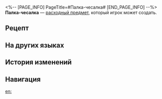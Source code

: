 <%-- [PAGE_INFO]
PageTitle=#Палка-чесалка#
[END_PAGE_INFO] --%>
{{Расходный предмет Инфобокс
|id          = 401016
|Изображения = Предмет Палка-чесалка.png
|Тип         = Расходные предметы силы атаки
|Редкость    = 2
|Эффект      = Повышает силу атаки всех союзников на 190 ед. в следующем бою.
|Описание    = Предмет, изъятый у оставшихся сторонников Санктус Медикус, неизвестно какой модификации он подвергался. Если приложить его к труднодоступным местам на спине, ветки будут чесать сами по себе, с умеренной силой и распознаванием точек акупунктуры.
|Рецепт      = {{cx|Отсутствует источник}}
|Источник1   = [[Универсальная машина для синтеза]]
|Источник2   = 
|Источник3   = 
}}
{{Описание|''«Это знакомое чувство напоминает мне о прошлом, когда у меня чесалась спина, а мой младший брат помогал мне почесать её. К сожалению, позже он присоединился к Ученикам Санктус Медикус...»''}}
'''Палка-чесалка''' — [[расходный предмет]], который игрок может создать.

==Рецепт==
{{Рецепт
|Тип                                  = Синтез
|Группа                               = Расходные предметы
|Чудесный колосок размером с человека = 2
|Выброшенная запчасть изобретения     = 2
|Сортировка                           = Чудесный колосок размером с человека;Выброшенная запчасть изобретения
}}

==На других языках==
{{На других языках
|en   = Self-Sufficer
|zhs  = 不求人
|zht  = 不求人
|ja   = 薬王秘伝の手
|ko   = 불구인(不求人)
|es   = Autosuficiencia
|fr   = Gratte-dos
|ru   = Палка-чесалка
|th   = Self-Sufficer
|vi   = Bất Cầu Nhân
|de   = Autarkie
|id   = Self-Sufficer
|pt   = Autarquia
}}

==История изменений==
{{История изменений|3.5}}

==Навигация==
{{Расходные предметы Навбокс}}

[[en:]]
